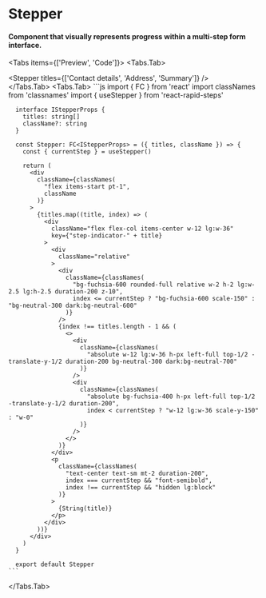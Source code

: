 

# Stepper
#### Component that visually represents progress within a multi-step form interface.

<Tabs items={['Preview', 'Code']}>
  <Tabs.Tab>
    <div className='p-6 rounded-2xl border border-neutral-200 dark:border-neutral-700 w-full flex items-center justify-center'>
      <Stepper
        titles={['Contact details', 'Address', 'Summary']}
      />
    </div>
  </Tabs.Tab>
  <Tabs.Tab>
    ```js
      import { FC } from 'react'
      import classNames from 'classnames'
      import { useStepper } from 'react-rapid-steps'

      interface IStepperProps {
        titles: string[]
        className?: string
      }

      const Stepper: FC<IStepperProps> = ({ titles, className }) => {
        const { currentStep } = useStepper()

        return (
          <div
            className={classNames(
              "flex items-start pt-1",
              className
            )}
          >
            {titles.map((title, index) => (
              <div
                className="flex flex-col items-center w-12 lg:w-36"
                key={"step-indicator-" + title}
              >
                <div
                  className="relative"
                >
                  <div
                    className={classNames(
                      "bg-fuchsia-600 rounded-full relative w-2 h-2 lg:w-2.5 lg:h-2.5 duration-200 z-10",
                      index <= currentStep ? "bg-fuchsia-600 scale-150" : "bg-neutral-300 dark:bg-neutral-600"
                    )}
                  />
                  {index !== titles.length - 1 && (
                    <>
                      <div
                        className={classNames(
                          "absolute w-12 lg:w-36 h-px left-full top-1/2 -translate-y-1/2 duration-200 bg-neutral-300 dark:bg-neutral-700"
                        )}
                      />
                      <div
                        className={classNames(
                          "absolute bg-fuchsia-400 h-px left-full top-1/2 -translate-y-1/2 duration-200",
                          index < currentStep ? "w-12 lg:w-36 scale-y-150" : "w-0"
                        )}
                      />
                    </>
                  )}
                </div>
                <p
                  className={classNames(
                    "text-center text-sm mt-2 duration-200",
                    index === currentStep && "font-semibold",
                    index !== currentStep && "hidden lg:block"
                  )}
                >
                  {String(title)}
                </p>
              </div>
            ))}
          </div>
        )
      }

      export default Stepper
    ```
  </Tabs.Tab>
</Tabs>
